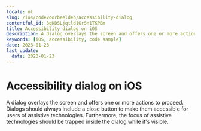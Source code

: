 ```yaml
---
locale: nl
slug: /ios/codevoorbeelden/accessibility-dialog
contentful_id: 3qKDSLjqtld1GrSn1TKPBm
title: Accessibility dialog on iOS
description: A dialog overlays the screen and offers one or more actions to proceed.
keywords: [iOS, accessibility, code sample]
date: 2023-01-23
last_update:
  date: 2023-01-23
---
```


# Accessibility dialog on iOS

A dialog overlays the screen and offers one or more actions to proceed. Dialogs should always include a close button to make them accessible for users of assistive technologies. Furthermore, the focus of assistive technologies should be trapped inside the dialog while it's visible.

<CodeSample id="accessibility-dialog" locale="nl" platform="ios"/>
